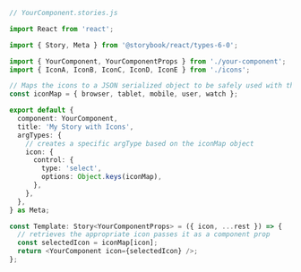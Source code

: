 ```ts
// YourComponent.stories.js

import React from 'react';

import { Story, Meta } from '@storybook/react/types-6-0';

import { YourComponent, YourComponentProps } from './your-component';
import { IconA, IconB, IconC, IconD, IconE } from './icons';

// Maps the icons to a JSON serialized object to be safely used with the argTypes
const iconMap = { browser, tablet, mobile, user, watch };

export default {
  component: YourComponent,
  title: 'My Story with Icons',
  argTypes: {
    // creates a specific argType based on the iconMap object
    icon: {
      control: {
        type: 'select',
        options: Object.keys(iconMap),
      },
    },
  },
} as Meta;

const Template: Story<YourComponentProps> = ({ icon, ...rest }) => {
  // retrieves the appropriate icon passes it as a component prop
  const selectedIcon = iconMap[icon];
  return <YourComponent icon={selectedIcon} />;
};
```